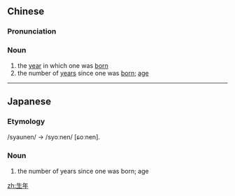 ==Chinese==
{{zh-forms}}

===Pronunciation===
{{zh-pron
|m=shēngnián
|c=sang1 nin4
|cat=n
}}

===Noun===
{{zh-noun}}

# the [[year]] in which one was [[born]]
# the number of [[year]]s since one was [[born]]; [[age]]

----

==Japanese==
{{ja-kanjitab|しょう|ねん|yomi=on}}

===Etymology===
/syaunen/ → /syoːnen/ [ɕoːnen].

===Noun===
{{ja-noun|しょうねん|hhira=しやうねん}}

# the number of years since one was born; age

[[zh:生年]]